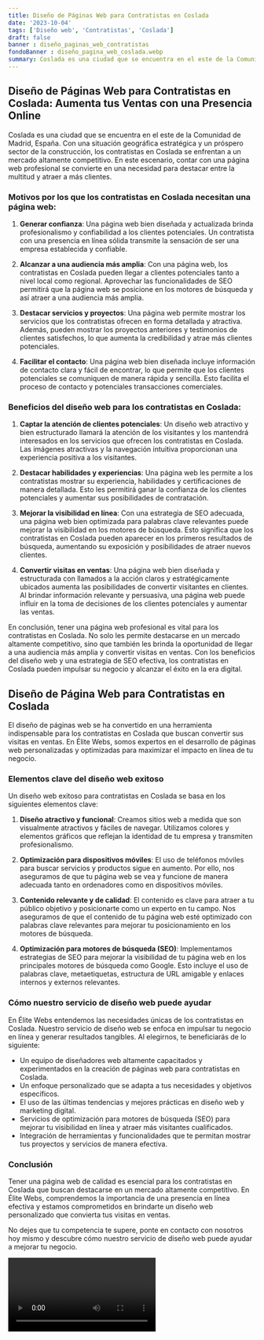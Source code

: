 ```yaml
---
title: Diseño de Páginas Web para Contratistas en Coslada
date: '2023-10-04'
tags: ['Diseño web', 'Contratistas', 'Coslada']
draft: false
banner : diseño_paginas_web_contratistas
fondoBanner : diseño_pagina_web_coslada.webp
summary: Coslada es una ciudad que se encuentra en el este de la Comunidad de Madrid, España. Con una situación geográfica estratégica y un próspero sector de la construcción, los contratistas en Coslada se enfrentan a un mercado altamente competitivo. En este escenario, contar con una página web profesional se convierte en una necesidad para destacar entre la multitud y atraer a más clientes.
---
```


## Diseño de Páginas Web para Contratistas en Coslada: Aumenta tus Ventas con una Presencia Online

Coslada es una ciudad que se encuentra en el este de la Comunidad de Madrid, España. Con una situación geográfica estratégica y un próspero sector de la construcción, los contratistas en Coslada se enfrentan a un mercado altamente competitivo. En este escenario, contar con una página web profesional se convierte en una necesidad para destacar entre la multitud y atraer a más clientes.

### Motivos por los que los contratistas en Coslada necesitan una página web:

1. **Generar confianza**: Una página web bien diseñada y actualizada brinda profesionalismo y confiabilidad a los clientes potenciales. Un contratista con una presencia en línea sólida transmite la sensación de ser una empresa establecida y confiable.

2. **Alcanzar a una audiencia más amplia**: Con una página web, los contratistas en Coslada pueden llegar a clientes potenciales tanto a nivel local como regional. Aprovechar las funcionalidades de SEO permitirá que la página web se posicione en los motores de búsqueda y así atraer a una audiencia más amplia.

3. **Destacar servicios y proyectos**: Una página web permite mostrar los servicios que los contratistas ofrecen en forma detallada y atractiva. Además, pueden mostrar los proyectos anteriores y testimonios de clientes satisfechos, lo que aumenta la credibilidad y atrae más clientes potenciales.

4. **Facilitar el contacto**: Una página web bien diseñada incluye información de contacto clara y fácil de encontrar, lo que permite que los clientes potenciales se comuniquen de manera rápida y sencilla. Esto facilita el proceso de contacto y potenciales transacciones comerciales.

### Beneficios del diseño web para los contratistas en Coslada:

1. **Captar la atención de clientes potenciales**: Un diseño web atractivo y bien estructurado llamará la atención de los visitantes y los mantendrá interesados en los servicios que ofrecen los contratistas en Coslada. Las imágenes atractivas y la navegación intuitiva proporcionan una experiencia positiva a los visitantes.

2. **Destacar habilidades y experiencias**: Una página web les permite a los contratistas mostrar su experiencia, habilidades y certificaciones de manera detallada. Esto les permitirá ganar la confianza de los clientes potenciales y aumentar sus posibilidades de contratación.

3. **Mejorar la visibilidad en línea**: Con una estrategia de SEO adecuada, una página web bien optimizada para palabras clave relevantes puede mejorar la visibilidad en los motores de búsqueda. Esto significa que los contratistas en Coslada pueden aparecer en los primeros resultados de búsqueda, aumentando su exposición y posibilidades de atraer nuevos clientes.

4. **Convertir visitas en ventas**: Una página web bien diseñada y estructurada con llamados a la acción claros y estratégicamente ubicados aumenta las posibilidades de convertir visitantes en clientes. Al brindar información relevante y persuasiva, una página web puede influir en la toma de decisiones de los clientes potenciales y aumentar las ventas.

En conclusión, tener una página web profesional es vital para los contratistas en Coslada. No solo les permite destacarse en un mercado altamente competitivo, sino que también les brinda la oportunidad de llegar a una audiencia más amplia y convertir visitas en ventas. Con los beneficios del diseño web y una estrategia de SEO efectiva, los contratistas en Coslada pueden impulsar su negocio y alcanzar el éxito en la era digital.

<GifSeo />

<Cta />

## Diseño de Página Web para Contratistas en Coslada

El diseño de páginas web se ha convertido en una herramienta indispensable para los contratistas en Coslada que buscan convertir sus visitas en ventas. En Élite Webs, somos expertos en el desarrollo de páginas web personalizadas y optimizadas para maximizar el impacto en línea de tu negocio.

### Elementos clave del diseño web exitoso

Un diseño web exitoso para contratistas en Coslada se basa en los siguientes elementos clave:

1. **Diseño atractivo y funcional**: Creamos sitios web a medida que son visualmente atractivos y fáciles de navegar. Utilizamos colores y elementos gráficos que reflejan la identidad de tu empresa y transmiten profesionalismo.

2. **Optimización para dispositivos móviles**: El uso de teléfonos móviles para buscar servicios y productos sigue en aumento. Por ello, nos aseguramos de que tu página web se vea y funcione de manera adecuada tanto en ordenadores como en dispositivos móviles.

3. **Contenido relevante y de calidad**: El contenido es clave para atraer a tu público objetivo y posicionarte como un experto en tu campo. Nos aseguramos de que el contenido de tu página web esté optimizado con palabras clave relevantes para mejorar tu posicionamiento en los motores de búsqueda.

4. **Optimización para motores de búsqueda (SEO)**: Implementamos estrategias de SEO para mejorar la visibilidad de tu página web en los principales motores de búsqueda como Google. Esto incluye el uso de palabras clave, metaetiquetas, estructura de URL amigable y enlaces internos y externos relevantes.

### Cómo nuestro servicio de diseño web puede ayudar

En Élite Webs entendemos las necesidades únicas de los contratistas en Coslada. Nuestro servicio de diseño web se enfoca en impulsar tu negocio en línea y generar resultados tangibles. Al elegirnos, te beneficiarás de lo siguiente:

- Un equipo de diseñadores web altamente capacitados y experimentados en la creación de páginas web para contratistas en Coslada.
- Un enfoque personalizado que se adapta a tus necesidades y objetivos específicos.
- El uso de las últimas tendencias y mejores prácticas en diseño web y marketing digital.
- Servicios de optimización para motores de búsqueda (SEO) para mejorar tu visibilidad en línea y atraer más visitantes cualificados.
- Integración de herramientas y funcionalidades que te permitan mostrar tus proyectos y servicios de manera efectiva.

### Conclusión

Tener una página web de calidad es esencial para los contratistas en Coslada que buscan destacarse en un mercado altamente competitivo. En Élite Webs, comprendemos la importancia de una presencia en línea efectiva y estamos comprometidos en brindarte un diseño web personalizado que convierta tus visitas en ventas.

No dejes que tu competencia te supere, ponte en contacto con nosotros hoy mismo y descubre cómo nuestro servicio de diseño web puede ayudar a mejorar tu negocio.

<Video />

<CtaBot job='Contratistas' city='Coslada'/>

<Gmaps query='Coslada+españa+maps' />